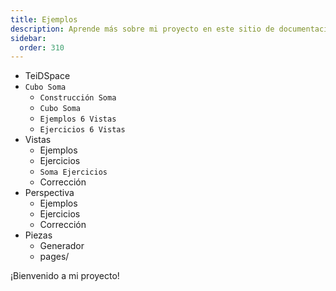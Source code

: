 ```yaml
---
title: Ejemplos
description: Aprende más sobre mi proyecto en este sitio de documentación construido con Starlight.
sidebar:
  order: 310
---
```



<FileTree>

- TeiDSpace
- `Cubo Soma`
  - `Construcción Soma`
  - `Cubo Soma`
  - `Ejemplos 6 Vistas`
  - `Ejercicios 6 Vistas`
- Vistas
    - Ejemplos
    - Ejercicios
    - `Soma Ejercicios`
    - Corrección
- Perspectiva
    - Ejemplos
    - Ejercicios
    - Corrección
- Piezas
    - Generador
  - pages/

</FileTree>

¡Bienvenido a mi proyecto!